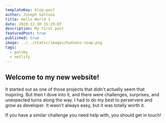 ```yaml
---
templateKey: blog-post
author: Joseph Gattuso
title: Hello World 3
date: 2020-12-30 15:29:07
description: My first post
featuredPost: true
published: true
image: ../../static/images/hudsons-soap.png
tags:
  - gatsby
  - netlify
---
```


## Welcome to my new website!

It started out as one of those projects that didn't actually seem that inspiring. But then I dove into it, and there were challenges, surprises, and unexpected turns along the way. I had to do my best to perservere and grow as developer. It wasn't always easy, but it was totally worth it.

If you have a similar challenge you need help with, you should get in touch!
